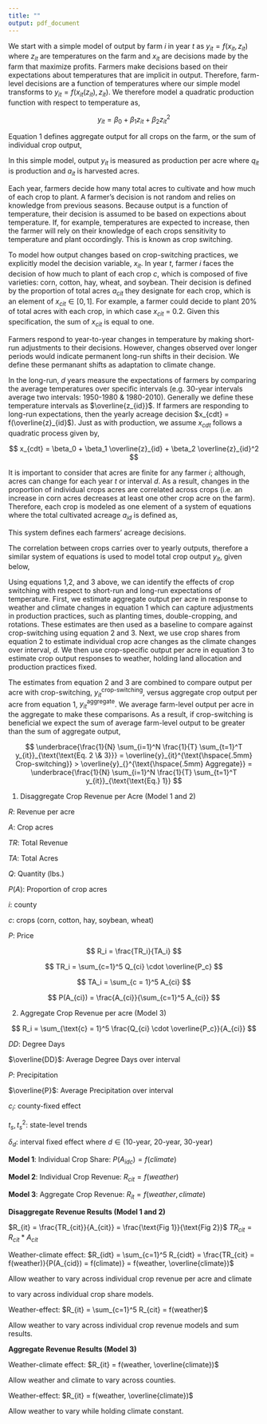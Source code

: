 ```yaml
---
title: ""
output: pdf_document
---
```


\section{Simple Crop-switching Model}

\subsection{Model Setup}

We start with a simple model of output by farm $i$ in year $t$ as $y_{it} = f(x_{it}, z_{it})$ where $z_{it}$ are temperatures on the farm and $x_{it}$ are decisions made by the farm that maximize profits. Farmers make decisions based on their expectations about temperatures that are implicit in output. Therefore, farm-level decisions are a function of temperatures where our simple model transforms to $y_{it} = f(x_{it}(z_{it}), z_{it})$. We therefore model a quadratic production function with respect to temperature as,

$$
y_{it} = \beta_0 + \beta_1 z_{it} + \beta_2 z_{it}^2
$$

Equation 1 defines aggregate output for all crops on the farm, or the sum of individual crop output,

\begin{equation}
y_{it} =\sum_{c=1}^C y_{cit} =  \beta_0 + \beta_1 z_{it} + \beta_2 z_{it}^2
\end{equation}

In this simple model, output $y_{it}$ is measured as production per acre where $q_{it}$ is production and $a_{it}$ is harvested acres. 

Each year, farmers decide how many total acres to cultivate and how much of each crop to plant. A farmer's decision is not random and relies on knowledge from previous seasons. Because output is a function of temperature, their decision is assumed to be based on expections about temperature.  If, for example, temperatures are expected to increase, then the farmer will rely on their knowledge of each crops sensitivity to temperature and plant occordingly. This is known as crop switching.

To model how output changes based on crop-switching practices, we explicitly model the decision variable, $x_{it}$. In year $t$, farmer $i$ faces the decision of how much to plant of each crop $c$, which is composed of five varieties: corn, cotton, hay, wheat, and soybean. Their decision is defined by the proportion of total acres $a_{cit}$ they designate for each crop, which is an element of $x_{cit} \in [0,1]$.  For example, a farmer could decide to plant 20\% of total acres with each crop, in which case $x_{cit}$ = 0.2. Given this specification, the sum of $x_{cit}$ is equal to one. 

Farmers respond to year-to-year changes in temperature by making short-run adjustments to their decisions. However, changes observed over longer periods would indicate permanent long-run shifts in their decision. We define these permanant shifts as adaptation to climate change.

In the long-run, $d$ years measure the expectations of farmers by comparing the average temperatures over specific intervals (e.g. 30-year intervals average two intervals: 1950-1980 \& 1980-2010). Generally we define these temperature intervals as $\overline{z_{id}}$. If farmers are responding to long-run expectations, then the yearly acreage decision $x_{cdt} = f(\overline{z}_{id}$). Just as with production, we assume $x_{cdt}$ follows a quadratic process given by,

$$
x_{cdt} =   \beta_0 + \beta_1 \overline{z}_{id} + \beta_2 \overline{z}_{id}^2
$$

It is important to consider that acres are finite for any farmer $i$; although, acres can change for each year $t$ or interval $d$. As a result, changes in the proportion of individual crops acres are correlated across crops (i.e. an increase in corn acres decreases at least one other crop acre on the farm). Therefore, each crop is modeled as one element of a system of equations  where the total cultivated acreage $a_{id}$ is defined as,

\begin{equation}
x_{id} = 
\begin{cases} x_{1id} = \beta_0^1 + \beta_{1}^1 \overline{z_{id}} + \beta_{2}^1 \overline{z_{id}}^2 \\ 
\hspace{2mm} \vdots \\
x_{5id} = \beta_0^5 + \beta_{1}^5 \overline{z_{id}} + \beta_{2}^5 \overline{z_{id}}^2
\end{cases}
\end{equation}

This system defines each farmers' acreage decisions.

The correlation between crops carries over to yearly outputs, therefore a  similar system of equations is used to model total crop output $y_{it}$, given below,

\begin{equation}
y_{it} = \sum_{c=1}^5 y_{cit} =  
\begin{cases} y_{1it} = \beta_0^1 + \beta_{1}^1 z_{it} + \beta_{2}^1 z_{it}^2 \\ 
\hspace{2mm} \vdots \\
y_{5it} = \beta_0^5 + \beta_{1}^5 z_{it} + \beta_{2}^5 z_{it}^2
\end{cases}
\end{equation}



Using equations 1,2, and 3 above, we can identify the effects of crop switching with respect to short-run and long-run expectations of temperature. First, we estimate aggregate output per acre in response to weather and climate changes in equation 1 which can capture adjustments in production practices, such as planting times, double-cropping, and rotations. These estimates are then used as a baseline to compare against crop-switching using equation 2 and 3. Next, we use crop shares from equation 2 to estimate individual crop acre changes as the climate changes over interval, $d$. We then use crop-specific output per acre in equation 3 to estimate crop output responses to weather, holding land allocation and production practices fixed. 

The estimates from equation 2 and 3 are combined to compare output per acre with crop-switching, $y_{it}^{\text{crop-switching}}$, versus aggregate crop output per acre from equation 1, $y_{it}^{\text{aggregate}}$. We average farm-level output per acre in the aggregate to make these comparisons. As a result, if crop-switching is beneficial we expect the sum of average farm-level output to be greater than the sum of aggregate output,

$$
\underbrace{\frac{1}{N} \sum_{i=1}^N \frac{1}{T} \sum_{t=1}^T y_{it}}_{\text{\text{Eq. 2 \& 3}}} = \overline{y}_{it}^{\text{\hspace{.5mm} Crop-switching}} >  \overline{y}_{}^{\text{\hspace{.5mm} Aggregate}} = \underbrace{\frac{1}{N} \sum_{i=1}^N \frac{1}{T} \sum_{t=1}^T y_{it}}_{\text{\text{Eq.} 1}}
$$







\newpage

(1) Disaggregate Crop Revenue per Acre (Model 1 and 2)

\hspace{10mm} $R$: Revenue per acre

\hspace{10mm} $A$: Crop acres 

\hspace{10mm} $TR$: Total Revenue

\hspace{10mm} $TA$: Total Acres

\hspace{10mm} $Q$: Quantity (lbs.)

\hspace{10mm} $P(A)$: Proportion of crop acres

\hspace{10mm} $i$: county 

\hspace{10mm} $c$: crops (corn, cotton, hay, soybean, wheat)

\hspace{10mm} $P$: Price


$$
R_i = \frac{TR_i}{TA_i}
$$


$$
TR_i = \sum_{c=1}^5 Q_{ci} \cdot \overline{P_c} 
$$


$$
TA_i = \sum_{c = 1}^5 A_{ci} 
$$


$$
P(A_{ci}) = \frac{A_{ci}}{\sum_{c=1}^5 A_{ci}}
$$


\vspace{10mm}


(2) Aggregate Crop Revenue per acre (Model 3)

$$
R_i = \sum_{\text{c} = 1}^5 \frac{Q_{ci} \cdot \overline{P_c}}{A_{ci}}
$$

\newpage

\subsection{Models}

\hspace{10mm} $DD$: Degree Days

\hspace{10mm} $\overline{DD}$: Average Degree Days over interval

\hspace{10mm} $P$: Precipitation

\hspace{10mm} $\overline{P}$: Average Precipitation over interval

\hspace{10mm} $c_i$: county-fixed effect

\hspace{10mm} $t_s, t_s^2$: state-level trends

\hspace{10mm} $\delta_d$: interval fixed effect where $d \in (\text{10-year, 20-year, 30-year})$



**Model 1**: Individual Crop Share: $P(A_{idc}) = f(climate)$

\begin{equation}
P(A_{idc}) = \overline{DD_{id}}^{0-10C} + \overline{DD_{id}}^{10-30C} + \overline{DD_{id}}^{30C} + \overline{P_{id}} + \overline{P_{id}}^2  + c_i + t_s + t_s^2 + \delta_d + \epsilon_{idc} 
\end{equation}

\begin{equation}
P(A_{idc}) = 
\begin{cases} P(A_{id, \text{corn}}) =  f(climate) \\ 
P(A_{id,  \text{cotton}}) = f(climate) \\
P(A_{id,  \text{hay}}) =  f(climate) \\
P(A_{id,  \text{soybean}}) =  f(climate) \\
P(A_{id,  \text{wheat}}) =  f(climate)
\end{cases}
\end{equation}

\vspace{3mm}

**Model 2**: Individual Crop Revenue: $R_{cit} = f(weather)$

\begin{equation}
R_{cit} =  DD_{it}^{0-10C} + DD_{it}^{10-30C} + DD_{it}^{30C} + P_{it} + P_{it}^2 + c_i + t_s + t_s^2 + \epsilon_{cit}
\end{equation}

\begin{equation}
R_{cit} = 
\begin{cases} R_{it, \text{corn}} =  f(weather) \\ 
R_{it,  \text{cotton}} = f(weather) \\
R_{it,  \text{hay}} =  f(weather) \\
R_{it,  \text{soybean}} =  f(weather) \\
R_{it,  \text{wheat}} =  f(weather)
\end{cases}
\end{equation}

\vspace{3mm}

**Model 3**: Aggregate Crop Revenue: $R_{it} = f(weather, climate)$

\begin{equation}
\begin{array} {lcl} Y_{itd} & = & LDD_{it} + MDD_{it} + HDD_{it} + P_{it} + P_{it}^2 + \\
\\
&  & \overline{LDD_{id}} + \overline{MDD_{id}} + \overline{HDD_{id}} + \overline{P_{id}} + \overline{P_{id}}^2  + c_i + t_s + t_s^2 + \delta_{d} + \epsilon_{itd} 
\end{array}
\end{equation}


\newpage

\subsection{Results}

**Disaggregate Revenue Results (Model 1 and 2)**

$R_{it} = \frac{TR_{cit}}{A_{cit}} = \frac{\text{Fig 1}}{\text{Fig 2}}$ \hspace{15mm} $TR_{cit} = R_{cit}*A_{cit}$

\hspace{10mm} Weather-climate effect: $R_{idt} = \sum_{c=1}^5 R_{cidt} = \frac{TR_{cit} = f(weather)}{P(A_{cid}) = f(climate)} = f(weather, \overline{climate})$

\hspace{15mm} Allow weather to vary across individual crop revenue per acre and climate 

\hspace{15mm} to vary across individual crop share models. 

\vspace{5mm}

\hspace{10mm} Weather-effect: $R_{it} = \sum_{c=1}^5 R_{cit} = f(weather)$

\hspace{15mm} Allow weather to vary across individual crop revenue models and sum results.

\vspace{5mm}

**Aggregate Revenue Results (Model 3)**

\hspace{10mm} Weather-climate effect: $R_{it} = f(weather, \overline{climate})$

\hspace{15mm} Allow weather and climate to vary across counties.

\vspace{5mm}

\hspace{10mm} Weather-effect: $R_{it} = f(weather, \overline{climate})$

\hspace{15mm} Allow weather to vary while holding climate constant.

\vspace{5mm}









